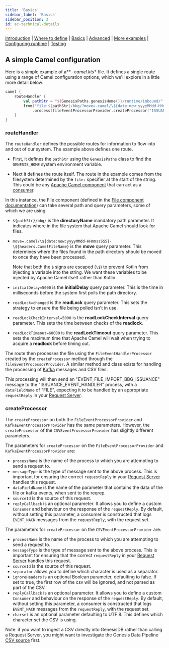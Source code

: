 ---
title: 'Basics'
sidebar_label: 'Basics'
sidebar_position: 3
id: ac-technical-details
---

[Introduction](/creating-applications/defining-your-application/integrations/apache-camel/apache-camel/)  | [Where to define](/creating-applications/defining-your-application/integrations/apache-camel/ac-define/) | [Basics](/creating-applications/defining-your-application/integrations/apache-camel/ac-technical-details/) |  [Advanced](/creating-applications/defining-your-application/integrations/apache-camel/ac-advanced-technical-details/) | [More examples](/creating-applications/defining-your-application/integrations/apache-camel/ac-more-examples/) | [Configuring runtime](/creating-applications/defining-your-application/integrations/apache-camel/ac-configuring-runtime/) | [Testing](/creating-applications/defining-your-application/integrations/apache-camel/ac-testing/)

## A simple Camel configuration

Here is a simple example of a** *-camel.kts** file. It defines a single route using a range of Camel configuration options, which we'll explore in a little more detail below:
```kotlin
camel {
    routeHandler {
        val pathStr = "${GenesisPaths.genesisHome()}/runtime/inbound/"
        from("file:${pathStr}/bbg/?move=.camel/\${date:now:yyyyMMdd-HHmmssSSS}-\${headers.CamelFileName}&initialDelay=5000&readLock=changed&readLockCheckInterval=5000&readLockTimeout=60000")
            .process(fileEventProcessorProvider.createProcessor("ISSUANCE_EVENT_HANDLER", "EVENT_FILE_IMPORT_BBG_ISSUANCE", "FILE", "SOURCE_NAME"))
    }
}
```

### routeHandler
The `routeHandler` defines the possible routes for information to flow into and out of our system.  The example above defines one route.

- First, it defines the `pathStr` using the `GenesisPaths` class to find the `GENESIS_HOME` system environment variable. 

- Next it defines the route itself. The route in the example comes from the filesystem determined by the `file:` specifier at the start of the string. This could be any [Apache Camel component](https://camel.apache.org/components/3.16.x/index.html) that can act as a [consumer](https://camel.apache.org/manual/camelcontext.html#_consumer).

In this instance, the File component (defined in the [File component documentation](https://camel.apache.org/components/3.16.x/file-component.html)) can take several path and query parameters, some of which we are using.

* `${pathStr}/bbg/` is the **directoryName** mandatory path parameter. It indicates where in the file system that Apache Camel should look for files.
* `move=.camel/\${date:now:yyyyMMdd-HHmmssSSS}-\${headers.CamelFileName}` is the **move** query parameter. This determines where the files found in the path directory should be moved to once they have been processed.

  Note that both the `$` signs are escaped (`\$`) to prevent Kotlin from injecting a variable into the string. We want these variables to be injected by Apache Camel itself rather than Kotlin.
* `initialDelay=5000` is the **initialDelay** query parameter. This is the time in milliseconds before the system first polls the path directory.
* `readLock=changed` is the **readLock** query parameter. This sets the strategy to ensure the file being polled isn't in use.
* `readLockCheckInterval=5000` is the **readLockCheckInterval** query parameter. This sets the time between checks of the **readlock**.
* `readLockTimeout=60000` is the **readLockTimeout** query parameter. This sets the maximum time that Apache Camel will wait when trying to acquire a **readlock** before timing out.

The route then processes the file using the `FileEventHandlerProcessor` created by the `createProcessor` method through the `fileEventProcessorProvider`. A similar method and class exists for handling the processing of [Kafka](https://kafka.apache.org/) messages and CSV files.

This processing will then send an "EVENT_FILE_IMPORT_BBG_ISSUANCE" message to the "ISSUANCE_EVENT_HANDLER" process, with a `dataFieldName` of "FILE", expecting it to be handled by an appropriate `requestReply` in your [Request Server](/creating-applications/defining-your-application/user-interface/request-servers/request-servers/).

### createProcessor
The `createProcessor` on both the `FileEventProcessorProvider` and `KafkaEventProcessorProvider` has the same parameters. However, the `createProcessor` of the `CSVEventProcessorProvider` has slightly different parameters.

The parameters for `createProcessor` on the `FileEventProcessorProvider` and `KafkaEventProcessorProvider` are:

* `processName` is the name of the process to which you are attempting to send a request to.
* `messageType` is the type of message sent to the above process. This is important for ensuring the correct `requestReply` in your [Request Server](/creating-applications/defining-your-application/user-interface/request-servers/request-servers/) handles this request.
* `dataFieldName` is the name of the parameter that contains the data of the file or kafka events, when sent to the reqrep.
* `sourceId` is the source of this request.
* `replyCallback` is an optional parameter. It allows you to define a custom `Consumer` and behaviour on the response of the `requestReply`. By default, without setting this parameter, a consumer is constructed that logs `EVENT_NACK` messages from the `requestReply`, with the request set.

The parameters for `createProcessor` on the `CSVEventProcessorProvider` are:

* `processName` is the name of the process to which you are attempting to send a request to.
* `messageType` is the type of message sent to the above process. This is important for ensuring that the correct `requestReply`  in your [Request Server](/creating-applications/defining-your-application/user-interface/request-servers/request-servers/) handles this request.
* `sourceId` is the source of this request.
* `separator` allows you to define which character is used as a separator.
* `ignoreHeaders` is an optional Boolean parameter, defaulting to false. If set to true, the first row of the csv will be ignored, and not parsed as part of the CSV.
* `replyCallback` is an optional parameter. It allows you to define a custom `Consumer` and behaviour on the response of the `requestReply`. By default, without setting this parameter, a consumer is constructed that logs `EVENT_NACK` messages from the `requestReply`, with the request set.
* `charset` is an optional parameter defaulting to UTF 8. This defines which character set the CSV is using.

Note: if you want to ingest a CSV directly into GenesisDB rather than calling a Request Server, you might want to
investigate the Genesis Data Pipeline [CSV source](/creating-applications/defining-your-application/integrations/data-pipeline/datapipeline-basics/) first.
